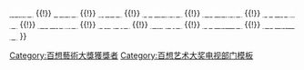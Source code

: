 {{navbox
|name   =百想藝術大獎電視部門最佳演技女演員
|title  = [[百想藝術大獎|<span style="color: white ">百想藝術大獎</span>]]電視部門最優秀女子演技獎
|bodyclass = hlist
|titlestyle = background: #2A0066; color:white;
|groupstyle = background: #2A0066; color:white;

|group1 = 1970年代
|list1 = 
* 1974 [[呂運計]]
* 1975 [[金慈玉]]、{{link-ko|安仁淑|안인숙}}、[[鄭惠先]]
* 1976 [[金惠子]]、{{link-ko|鴻世美|홍세미}}
* 1977 [[姜富子]]、{{link-ko|金允景|김윤경 (1949년)}}
* 1978 {{link-ko|姜孝實|강효실}}、[[金慈玉]]
* 1979 [[鄭惠先]]、[[金慈玉]]、[[金英玉]]

|group2 = 1980年代
|list2 =
* 1980 {{link-ko|金敏子|김민자}}
* 1981 [[張美姬]]、[[金英蘭]]
* 1982 {{lk|黃正雅|황정아}}、[[金姈愛]]
* 1983 [[李鏡珍]]
* 1984 [[鄭惠先]]
* 1985 [[鄭愛利]]
* 1986 [[金容琳]]
* 1987 [[韓惠淑]]
* 1988 [[金清]]
* 1989 [[朴元淑]]、[[金惠子]]

|group3 = 1990年代
|list3 =
* 1990 [[高斗心]]
* 1991 [[李輝香]]、[[夏希羅]]
* 1992 [[蔡時那]]
* 1993 [[高斗心]]、[[金喜愛]]
* 1994 [[鄭惠先]]
* 1995 {{link-ko|金允景|김윤경 (1949년)}}
* 1996 [[金憓秀]]
* 1997 [[金姈愛]]
* 1998 [[黃薪惠]]
* 1999 [[沈銀河]]

|group4 = 2000年代
|list4 =
* 2000 [[金姈愛]]
* 2001 [[元美京]]
* 2002 [[錢忍和]]
* 2003 [[金喜愛]]
* 2004 [[河智苑]]
* 2005 [[金諪恩]]
* 2006 [[崔真實]]
* 2007 [[孫藝真]]
* 2008 [[尹恩惠]]
* 2009 [[文瑾瑩]]

|group5 = 2010年代
|list5 =
* 2010 [[金南珠 (1971年)|金南珠]]
* 2011 [[韓孝周]]
* 2012 [[孔曉振]]
* 2013 [[金喜愛]]
* 2014 [[李寶英]]
* 2015 [[宋玧妸]]
* 2016 [[金憓秀]]
* 2017 [[徐玄振]]
* 2018 [[金南珠 (1971年)|金南珠]]
* 2019 [[廉晶雅]]

|group6 = 2020年代
|list6 =
* 2020 [[金喜愛]]
* 2021 [[金素妍]]
* 2022 [[金泰梨]]

|belowstyle = background: #2A0066
|below = <span style="font-size:smaller;">[[Template:百想藝術大獎電視部門大獎|<span style="color:#FFFFFF">大獎</span>]] {{!}} [[Template:百想藝術大獎電視部門作品獎|<span style="color:#FFFFFF">作品獎</span>]] {{!}} [[Template:百想藝術大獎電視部門導演獎|<span style="color:#FFFFFF">導演獎</span>]] {{!}} [[Template:百想藝術大獎電視部門劇本獎|<span style="color:#FFFFFF">劇本獎</span>]] {{!}} [[Template:百想藝術大獎電視部門最佳演技男演員|<span style="color:#FFFFFF">男子演技獎</span>]] {{!}} [[Template:百想藝術大獎電視部門最佳演技女演員|<span style="color:#FFFFFF">女子演技獎</span>]] {{!}} [[Template:百想藝術大獎電視部門男綜藝獎|<span style="color:#FFFFFF">男子綜藝獎</span>]] {{!}} [[Template:百想藝術大獎電視部門女綜藝獎|<span style="color:#FFFFFF">女子綜藝獎</span>]] {{!}} [[Template:百想藝術大獎電視部門男配角獎|<span style="color:#FFFFFF">男配角獎</span>]] {{!}} [[Template:百想藝術大獎電視部門女配角獎|<span style="color:#FFFFFF">女配角獎</span>]] {{!}} [[Template:百想藝術大獎電視部門男新人演技獎|<span style="color:#FFFFFF">男子新人獎</span>]] {{!}} [[Template:百想藝術大獎電視部門女新人演技獎|<span style="color:#FFFFFF">女子新人獎</span>]] </span>
}}<includeonly>[[Category:百想藝術大獎獲獎者]]</includeonly><noinclude>
[[Category:百想艺术大奖电视部门模板‎]]
</noinclude>